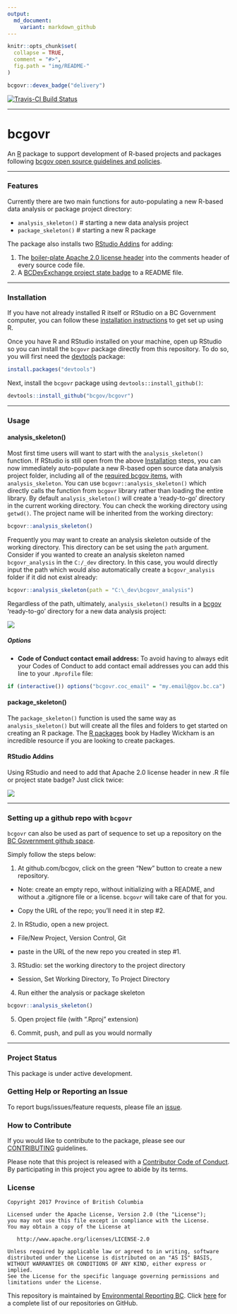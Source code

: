 ```yaml
---
output:
  md_document:
    variant: markdown_github
---
```


<!-- README.md is generated from README.Rmd. Please edit README.Rmd (this file) -->

```r
knitr::opts_chunk$set(
  collapse = TRUE,
  comment = "#>",
  fig.path = "img/README-"
)
```

```r
bcgovr::devex_badge("delivery")
```

[![Travis-CI Build Status](https://travis-ci.org/bcgov/bcgovr.svg?branch=master)](https://travis-ci.org/bcgov/bcgovr)

---

# bcgovr

An [R](http://r-project.org) package to support development of R-based projects and packages following [bcgov open source guidelines and policies](https://github.com/bcgov/BC-Policy-Framework-For-GitHub).

---

### Features

Currently there are two main functions for auto-populating a new R-based data analysis or package project directory:

- `analysis_skeleton()` # starting a new data analysis project
- `package_skeleton()` # starting a new R package

The package also installs two [RStudio Addins](https://rstudio.github.io/rstudioaddins/) for adding:

1. The [boiler-plate Apache 2.0 license header](https://github.com/bcgov/BC-Policy-Framework-For-GitHub/blob/master/BC-Open-Source-Development-Employee-Guide/Licenses.md) into the comments header of every source code file.
2. A [BCDevExchange project state badge](https://github.com/BCDevExchange/Our-Project-Docs/blob/master/discussion/projectstates.md) to a README file.

---

### Installation

If you have not already installed R itself or RStudio on a BC Government computer, you can follow these [installation instructions](https://github.com/bcgov/bcgovr/blob/master/Install_Instructions.md) to get set up using R. 

Once you have R and RStudio installed on your machine, open up RStudio so you can install the `bcgovr` package directly from this repository. To do so, you will 
first need the [devtools](https://github.com/hadley/devtools/) package:

```r
install.packages("devtools")
```

Next, install the `bcgovr` package using `devtools::install_github()`:

```r
devtools::install_github("bcgov/bcgovr")
```

---

### Usage

#### analysis_skeleton()
Most first time users will want to start with the `analysis_skeleton()` function. If RStudio is still open from the above [Installation] steps, you can now immediately auto-populate a new R-based open source data analysis project folder, including all of the [required bcgov items](https://github.com/bcgov/BC-Policy-Framework-For-GitHub/blob/master/BC-Gov-Org-HowTo/Cheatsheet.md), with `analysis_skeleton`. You can use `bcgovr::analysis_skeleton()` which directly calls the function from `bcgovr` library rather than loading the entire library. By default `analysis_skeleton()` will create a 'ready-to-go' directory in the current working directory. You can check the working directory using `getwd()`. The project name will be inherited from the working directory:

```r
bcgovr::analysis_skeleton() 
```

Frequently you may want to create an analysis skeleton outside of the working directory. This directory can be set using the `path` argument. Consider if you wanted to create an analysis skeleton named `bcgovr_analysis` in the `C:/_dev` directory. In this case, you would directly input the path which would also automatically create a `bcgovr_analysis` folder if it did not exist already:

```r
bcgovr::analysis_skeleton(path = "C:\_dev\bcgovr_analysis") 
```

Regardless of the path, ultimately, `analysis_skeleton()` results in a [bcgov](https://github.com/bcgov) 'ready-to-go' directory for a new data analysis project:

![](img/analysis_skeleton_output.PNG)


##### Options

* **Code of Conduct contact email address:** To avoid having to always edit your Codes of Conduct to add contact email addresses you can add this line to your `.Rprofile` file:

```r
if (interactive()) options("bcgovr.coc_email" = "my.email@gov.bc.ca")
```


#### package_skeleton()
The `package_skeleton()` function is used the same way as `analysis_skeleton()` but will create all the files and folders to get started on creating an R package. The [R packages](http://r-pkgs.had.co.nz/) book by Hadley Wickham is an incredible resource if you are looking to create packages.


#### RStudio Addins

Using RStudio and need to add that Apache 2.0 license header in new .R file or project state badge? Just click twice:

![](img/bcgovr_addin_example.gif)

---

### Setting up a github repo with `bcgovr`

`bcgovr` can also be used as part of sequence to set up a repository on the [BC Government github space](https://github.com/bcgov).

Simply follow the steps below:

1. At github.com/bcgov, click on the green "New" button to create a new repository.

  * Note: create an empty repo, without initializing with a README, and without a .gitignore file or a license. `bcgovr` will take care of that for you.
  
  * Copy the URL of the repo; you'll need it in step #2.
  
2. In RStudio, open a new project.

  * File/New Project, Version Control, Git
  
  * paste in the URL of the new repo you created in step #1.
  
3. RStudio: set the working directory to the project directory

  * Session, Set Working Directory, To Project Directory
  
4. Run either the analysis or package skeleton

```r
bcgovr::analysis_skeleton() 
```
  
5. Open project file (with ".Rproj" extension)

6. Commit, push, and pull as you would normally 




---

### Project Status

This package is under active development.


### Getting Help or Reporting an Issue

To report bugs/issues/feature requests, please file an [issue](https://github.com/bcgov/bcgovr/issues/).


### How to Contribute

If you would like to contribute to the package, please see our 
[CONTRIBUTING](CONTRIBUTING.md) guidelines.

Please note that this project is released with a [Contributor Code of Conduct](CODE_OF_CONDUCT.md). By participating in this project you agree to abide by its terms.


### License

    Copyright 2017 Province of British Columbia

    Licensed under the Apache License, Version 2.0 (the "License");
    you may not use this file except in compliance with the License.
    You may obtain a copy of the License at 

       http://www.apache.org/licenses/LICENSE-2.0

    Unless required by applicable law or agreed to in writing, software
    distributed under the License is distributed on an "AS IS" BASIS,
    WITHOUT WARRANTIES OR CONDITIONS OF ANY KIND, either express or implied.
    See the License for the specific language governing permissions and
    limitations under the License.

This repository is maintained by [Environmental Reporting BC](http://www2.gov.bc.ca/gov/content?id=FF80E0B985F245CEA62808414D78C41B). Click [here](https://github.com/bcgov/EnvReportBC-RepoList) for a complete list of our repositories on GitHub.
